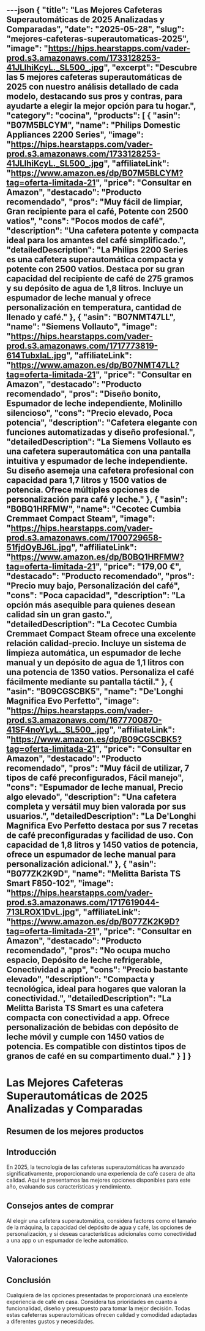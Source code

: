 ---json
{
  "title": "Las Mejores Cafeteras Superautomáticas de 2025 Analizadas y Comparadas",
  "date": "2025-05-28",
  "slug": "mejores-cafeteras-superautomaticas-2025",
  "image": "https://hips.hearstapps.com/vader-prod.s3.amazonaws.com/1733128253-41JLlhiKcyL._SL500_.jpg",
  "excerpt": "Descubre las 5 mejores cafeteras superautomáticas de 2025 con nuestro análisis detallado de cada modelo, destacando sus pros y contras, para ayudarte a elegir la mejor opción para tu hogar.",
  "category": "cocina",
  "products": [
    {
      "asin": "B07M5BLCYM",
      "name": "Philips Domestic Appliances 2200 Series",
      "image": "https://hips.hearstapps.com/vader-prod.s3.amazonaws.com/1733128253-41JLlhiKcyL._SL500_.jpg",
      "affiliateLink": "https://www.amazon.es/dp/B07M5BLCYM?tag=oferta-limitada-21",
      "price": "Consultar en Amazon",
      "destacado": "Producto recomendado",
      "pros": "Muy fácil de limpiar, Gran recipiente para el café, Potente con 2500 vatios",
      "cons": "Pocos modos de café",
      "description": "Una cafetera potente y compacta ideal para los amantes del café simplificado.",
      "detailedDescription": "La Philips 2200 Series es una cafetera superautomática compacta y potente con 2500 vatios. Destaca por su gran capacidad del recipiente de café de 275 gramos y su depósito de agua de 1,8 litros. Incluye un espumador de leche manual y ofrece personalización en temperatura, cantidad de llenado y café."
    },
    {
      "asin": "B07NMT47LL",
      "name": "Siemens Vollauto",
      "image": "https://hips.hearstapps.com/vader-prod.s3.amazonaws.com/1717773819-614TubxlaL.jpg",
      "affiliateLink": "https://www.amazon.es/dp/B07NMT47LL?tag=oferta-limitada-21",
      "price": "Consultar en Amazon",
      "destacado": "Producto recomendado",
      "pros": "Diseño bonito, Espumador de leche independiente, Molinillo silencioso",
      "cons": "Precio elevado, Poca potencia",
      "description": "Cafetera elegante con funciones automatizadas y diseño profesional.",
      "detailedDescription": "La Siemens Vollauto es una cafetera superautomática con una pantalla intuitiva y espumador de leche independiente. Su diseño asemeja una cafetera profesional con capacidad para 1,7 litros y 1500 vatios de potencia. Ofrece múltiples opciones de personalización para café y leche."
    },
    {
      "asin": "B0BQ1HRFMW",
      "name": "Cecotec Cumbia Cremmaet Compact Steam",
      "image": "https://hips.hearstapps.com/vader-prod.s3.amazonaws.com/1700729658-51fjdOyBJ6L.jpg",
      "affiliateLink": "https://www.amazon.es/dp/B0BQ1HRFMW?tag=oferta-limitada-21",
      "price": "179,00 €",
      "destacado": "Producto recomendado",
      "pros": "Precio muy bajo, Personalización del café",
      "cons": "Poca capacidad",
      "description": "La opción más asequible para quienes desean calidad sin un gran gasto.",
      "detailedDescription": "La Cecotec Cumbia Cremmaet Compact Steam ofrece una excelente relación calidad-precio. Incluye un sistema de limpieza automática, un espumador de leche manual y un depósito de agua de 1,1 litros con una potencia de 1350 vatios. Personaliza el café fácilmente mediante su pantalla táctil."
    },
    {
      "asin": "B09CGSCBK5",
      "name": "De'Longhi Magnifica Evo Perfetto",
      "image": "https://hips.hearstapps.com/vader-prod.s3.amazonaws.com/1677700870-41SF4noYLyL._SL500_.jpg",
      "affiliateLink": "https://www.amazon.es/dp/B09CGSCBK5?tag=oferta-limitada-21",
      "price": "Consultar en Amazon",
      "destacado": "Producto recomendado",
      "pros": "Muy fácil de utilizar, 7 tipos de café preconfigurados, Fácil manejo",
      "cons": "Espumador de leche manual, Precio algo elevado",
      "description": "Una cafetera completa y versátil muy bien valorada por sus usuarios.",
      "detailedDescription": "La De'Longhi Magnifica Evo Perfetto destaca por sus 7 recetas de café preconfiguradas y facilidad de uso. Con capacidad de 1,8 litros y 1450 vatios de potencia, ofrece un espumador de leche manual para personalización adicional."
    },
    {
      "asin": "B077ZK2K9D",
      "name": "Melitta Barista TS Smart F850-102",
      "image": "https://hips.hearstapps.com/vader-prod.s3.amazonaws.com/1717619044-713LROX1DvL.jpg",
      "affiliateLink": "https://www.amazon.es/dp/B077ZK2K9D?tag=oferta-limitada-21",
      "price": "Consultar en Amazon",
      "destacado": "Producto recomendado",
      "pros": "No ocupa mucho espacio, Depósito de leche refrigerable, Conectividad a app",
      "cons": "Precio bastante elevado",
      "description": "Compacta y tecnológica, ideal para hogares que valoran la conectividad.",
      "detailedDescription": "La Melitta Barista TS Smart es una cafetera compacta con conectividad a app. Ofrece personalización de bebidas con depósito de leche móvil y cumple con 1450 vatios de potencia. Es compatible con distintos tipos de granos de café en su compartimento dual."
    }
  ]
}
---


# Las Mejores Cafeteras Superautomáticas de 2025 Analizadas y Comparadas

## Resumen de los mejores productos

<ProductRankingTable products={products} />

## Introducción

En 2025, la tecnología de las cafeteras superautomáticas ha avanzado significativamente, proporcionando una experiencia de café casera de alta calidad. Aquí te presentamos las mejores opciones disponibles para este año, evaluando sus características y rendimiento.

## Consejos antes de comprar

Al elegir una cafetera superautomática, considera factores como el tamaño de la máquina, la capacidad del depósito de agua y café, las opciones de personalización, y si deseas características adicionales como conectividad a una app o un espumador de leche automático.

## Valoraciones

<ProductDetailCard product={products[0]} />

<ProductDetailCard product={products[1]} />

<ProductDetailCard product={products[2]} />

<ProductDetailCard product={products[3]} />

<ProductDetailCard product={products[4]} />

## Conclusión

Cualquiera de las opciones presentadas te proporcionará una excelente experiencia de café en casa. Considera tus prioridades en cuanto a funcionalidad, diseño y presupuesto para tomar la mejor decisión. Todas estas cafeterras superautomáticas ofrecen calidad y comodidad adaptadas a diferentes gustos y necesidades.
